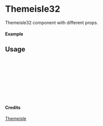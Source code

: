 
<Meta of={Themeisle32} title="Themeisle/Themeisle32" />

# Themeisle32

Themeisle32 component with different props.

#### Example

<Canvas of={Themeisle32.Primary} />

## Usage

```ts
import { Themeisle32 } from "yadl-ui";

const Example = () => {
  return (
      <Themeisle32 />
  );
};

export default Example;
```

#### Credits
[Themeisle](https://themeisle.com/illustrations)
